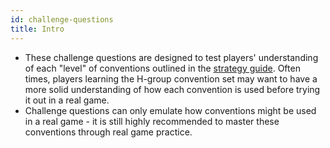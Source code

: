 ```yaml
---
id: challenge-questions
title: Intro
---
```


- These challenge questions are designed to test players' understanding of each "level" of conventions outlined in the [strategy guide](learning-path). Often times, players learning the H-group convention set may want to have a more solid understanding of how each convention is used before trying it out in a real game.
- Challenge questions can only emulate how conventions might be used in a real game - it is still highly recommended to master these conventions through real game practice.
